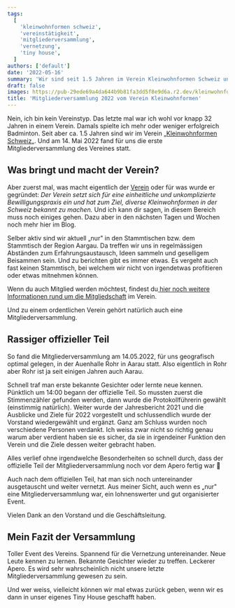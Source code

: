 ```yaml
---
tags:
  [
    'kleinwohnformen schweiz',
    'vereinstätigkeit',
    'mitgliederversammlung',
    'vernetzung',
    'tiny house',
  ]
authors: ['default']
date: '2022-05-16'
summary: 'Wir sind seit 1.5 Jahren im Verein Kleinwohnformen Schweiz und haben kürzlich an der ersten Mitgliederversammlung teilgenommen - ein toller Erfahrungsaustausch.'
draft: false
images: https://pub-29ede69a4da644b9b81fa3dd5f8e9d6a.r2.dev/kleinwohnformen.webp
title: 'Mitgliederversammlung 2022 vom Verein Kleinwohnformen'
---
```


Nein, ich bin kein Vereinstyp. Das letzte mal war ich wohl vor knapp 32 Jahren
in einem Verein. Damals spielte ich mehr oder weniger erfolgreich Badminton.
Seit aber ca. 1.5 Jahren sind wir im Verein „[Kleinwohnformen Schweiz](https://www.kleinwohnformen.ch/)„. Und am 14. Mai 2022 fand für uns
die erste Mitgliederversammlung des Vereines statt.

## Was bringt und macht der Verein?

Aber zuerst mal, was macht eigentlich der
[Verein](https://www.kleinwohnformen.ch/verein/) oder für was wurde er
gegründet: _Der Verein setzt sich für eine einheitliche und unkomplizierte
Bewilligungspraxis ein und hat zum Ziel, diverse Kleinwohnformen in der
Schweiz bekannt zu machen._ Und ich kann dir sagen, in diesem Bereich muss
noch einiges gehen. Dazu aber in den nächsten Tagen und Wochen noch mehr hier
im Blog.

Selber aktiv sind wir aktuell „nur" in den Stammtischen bzw. dem Stammtisch
der Region Aargau. Da treffen wir uns in regelmässigen Abständen zum
Erfahrungsaustausch, Ideen sammeln und geselligem Beisammen sein. Und zu
berichten gibt es immer etwas. Es vergeht auch fast keinen Stammtisch, bei
welchem wir nicht von irgendetwas profitieren oder etwas mitnehmen können.

Wenn du auch Mitglied werden möchtest, findest du[ hier noch weitere Informationen rund um die
Mitgliedschaft](https://www.kleinwohnformen.ch/registrieren/) im Verein.

Und zu einem ordentlichen Verein gehört natürlich auch eine
Mitgliederversammlung.

## Rassiger offizieller Teil

So fand die Mitgliederversammlung am 14.05.2022, für uns geografisch optimal
gelegen, in der Auenhalle Rohr in Aarau statt. Also eigentlich in Rohr aber
Rohr ist ja seit einigen Jahren auch Aarau.

Schnell traf man erste bekannte Gesichter oder lernte neue kennen. Pünktlich
um 14:00 begann der offizielle Teil. So mussten zuerst die Stimmenzähler
gefunden werden, dann wurde die Protokollführerin gewählt (einstimmig
natürlich). Weiter wurde der Jahresbericht 2021 und die Ausblicke und Ziele
für 2022 vorgestellt und schlussendlich wurde der Vorstand wiedergewählt und
ergänzt. Ganz am Schluss wurden noch verschiedene Personen verdankt. Ich weiss
zwar nicht so richtig genau warum aber verdient haben sie es sicher, da sie in
irgendeiner Funktion den Verein und die Ziele dessen weiter gebracht haben.

Alles verlief ohne irgendwelche Besonderheiten so schnell durch, dass der
offizielle Teil der Mitgliederversammlung noch vor dem Apero fertig war 🙂

Auch nach dem offiziellen Teil, hat man sich noch untereinander ausgetauscht
und weiter vernetzt. Aus meiner Sicht, auch wenn es „nur" eine
Mitgliederversammlung war, ein lohnenswerter und gut organisierter Event.

Vielen Dank an den Vorstand und die Geschäftsleitung.

## Mein Fazit der Versammlung

Toller Event des Vereins. Spannend für die Vernetzung untereinander. Neue
Leute kennen zu lernen. Bekannte Gesichter wieder zu treffen. Leckerer Apero.
Es wird sehr wahrscheinlich nicht unsere letzte Mitgliederversammlung gewesen
zu sein.

Und wer weiss, vielleicht können wir mal etwas zurück geben, wenn wir es dann
in unser eigenes Tiny House geschafft haben.
